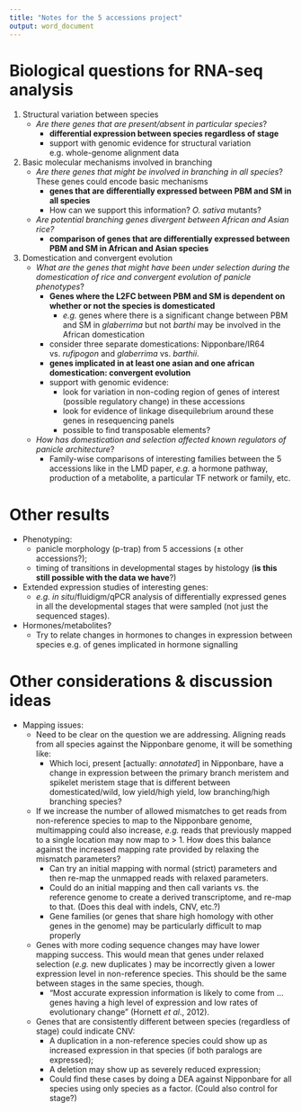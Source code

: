```yaml
---
title: "Notes for the 5 accessions project"
output: word_document
---
```


# Biological questions for RNA-seq analysis

1. Structural variation between species
    * *Are there genes that are present/absent in particular species*?
        * **differential expression between species regardless of stage**
        * support with genomic evidence for structural variation e.g. whole-genome alignment data

2. Basic molecular mechanisms involved in branching
    * *Are there genes that might be involved in branching in all species*? These genes could encode basic mechanisms
        * **genes that are differentially expressed between PBM and SM in all species**
        * How can we support this information? *O. sativa* mutants?
    * *Are potential branching genes divergent between African and Asian rice?*
        * **comparison of genes that are differentially expressed between PBM and SM in African and Asian species**

3. Domestication and convergent evolution
    * *What are the genes that might have been under selection during the domestication of rice and convergent evolution of panicle phenotypes*?
        * **Genes where the L2FC between PBM and SM is dependent on whether or not the species is domesticated**
            * *e.g.* genes where there is a significant change between PBM and SM in *glaberrima* but not *barthi* may be involved in the African domestication
        * consider three separate domestications: Nipponbare/IR64 vs. *rufipogon* and *glaberrima* vs. *barthii*.
        * **genes implicated in at least one asian and one african domestication: convergent evolution**
        * support with genomic evidence:
            * look for variation in non-coding region of genes of interest (possible regulatory change) in these accessions
            * look for evidence of linkage disequilebrium around these genes in resequencing panels
            * possible to find transposable elements?
    * *How has domestication and selection affected known regulators of panicle architecture*?
        * Family-wise comparisons of interesting families between the 5 accessions like in the LMD paper, *e.g.* a hormone pathway, production of a metabolite, a particular TF network or family, etc.

# Other results

* Phenotyping:
    * panicle morphology (p-trap) from 5 accessions (± other accessions?);
    * timing of transitions in developmental stages by histology (**is this still possible with the data we have**?)
* Extended expression studies of interesting genes:
    * *e.g.* *in situ*/fluidigm/qPCR analysis of differentially expressed genes in all the developmental stages that were sampled (not just the sequenced stages).
* Hormones/metabolites?
    * Try to relate changes in hormones to changes in expression between species e.g. of genes implicated in hormone signalling
    
# Other considerations & discussion ideas

* Mapping issues:
    * Need to be clear on the question we are addressing. Aligning reads from all species against the Nipponbare genome, it will be something like:
        * Which loci, present [actually: *annotated*] in Nipponbare, have a change in expression between the primary branch meristem and spikelet meristem stage that is different between domesticated/wild, low yield/high yield, low branching/high branching species?
    * If we increase the number of allowed mismatches to get reads from non-reference species to map to the Nipponbare genome, multimapping could also increase, *e.g.* reads that previously mapped to a single location may now map to > 1. How does this balance against the increased mapping rate provided by relaxing the mismatch parameters?
        * Can try an initial mapping with normal (strict) parameters and then re-map the unmapped reads with relaxed parameters.
        * Could do an initial mapping and then call variants vs. the reference genome to create a derived transcriptome, and re-map to that. (Does this deal with indels, CNV, etc.?)
        * Gene families (or genes that share high homology with other genes in the genome) may be particularly difficult to map properly
    * Genes with more coding sequence changes may have lower mapping success. This would mean that genes under relaxed selection (*e.g.* new duplicates ) may be incorrectly given a lower expression level in non-reference species. This should be the same between stages in the same species, though.
        * "Most accurate expression information is likely to come from ... genes having a high level of expression and low rates of evolutionary change" (Hornett *et al*., 2012).
    * Genes that are consistently different between species (regardless of stage) could indicate CNV:
        * A duplication in a non-reference species could show up as increased expression in that species (if both paralogs are expressed);
        * A deletion may show up as severely reduced expression;
        * Could find these cases by doing a DEA against Nipponbare for all species using only species as a factor. (Could also control for stage?)